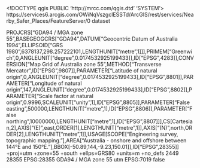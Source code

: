 <!DOCTYPE qgis PUBLIC 'http://mrcc.com/qgis.dtd' 'SYSTEM'>
<qgis version="3.38.3-Grenoble">
  <identifier>https://services6.arcgis.com/OWiNqVszgclESSTd/ArcGIS/rest/services/Nearby_Safer_Places/FeatureServer/0</identifier>
  <parentidentifier></parentidentifier>
  <language></language>
  <type>dataset</type>
  <title>Nearby Safer Places</title>
  <abstract></abstract>
  <links>
    <link size="" url="https://services6.arcgis.com/OWiNqVszgclESSTd/ArcGIS/rest/services/Nearby_Safer_Places/FeatureServer/0" description="" name="Source" format="" mimeType="" type="WWW:LINK"/>
  </links>
  <dates/>
  <fees></fees>
  <encoding></encoding>
  <crs>
    <spatialrefsys nativeFormat="Wkt">
      <wkt>PROJCRS["GDA94 / MGA zone 55",BASEGEOGCRS["GDA94",DATUM["Geocentric Datum of Australia 1994",ELLIPSOID["GRS 1980",6378137,298.257222101,LENGTHUNIT["metre",1]]],PRIMEM["Greenwich",0,ANGLEUNIT["degree",0.0174532925199433]],ID["EPSG",4283]],CONVERSION["Map Grid of Australia zone 55",METHOD["Transverse Mercator",ID["EPSG",9807]],PARAMETER["Latitude of natural origin",0,ANGLEUNIT["degree",0.0174532925199433],ID["EPSG",8801]],PARAMETER["Longitude of natural origin",147,ANGLEUNIT["degree",0.0174532925199433],ID["EPSG",8802]],PARAMETER["Scale factor at natural origin",0.9996,SCALEUNIT["unity",1],ID["EPSG",8805]],PARAMETER["False easting",500000,LENGTHUNIT["metre",1],ID["EPSG",8806]],PARAMETER["False northing",10000000,LENGTHUNIT["metre",1],ID["EPSG",8807]]],CS[Cartesian,2],AXIS["(E)",east,ORDER[1],LENGTHUNIT["metre",1]],AXIS["(N)",north,ORDER[2],LENGTHUNIT["metre",1]],USAGE[SCOPE["Engineering survey, topographic mapping."],AREA["Australia - onshore and offshore between 144°E and 150°E."],BBOX[-50.89,144,-9.23,150.01]],ID["EPSG",28355]]</wkt>
      <proj4>+proj=utm +zone=55 +south +ellps=GRS80 +units=m +no_defs</proj4>
      <srsid>2449</srsid>
      <srid>28355</srid>
      <authid>EPSG:28355</authid>
      <description>GDA94 / MGA zone 55</description>
      <projectionacronym>utm</projectionacronym>
      <ellipsoidacronym>EPSG:7019</ellipsoidacronym>
      <geographicflag>false</geographicflag>
    </spatialrefsys>
  </crs>
  <extent>
    <spatial maxx="609735" maxz="nan" dimensions="2" minz="nan" minx="230211.13379999995231628" miny="5190415.33849999960511923" maxy="5598624.75200000032782555" crs="EPSG:28355"/>
  </extent>
</qgis>
